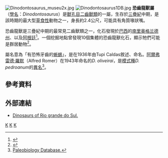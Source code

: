 {{Automatic taxobox
| taxon = Dinodontosaurus
| authority = Caldas, 1936
| fossil_range = {{fossil_range|242|235}}
| image =Dinodontosaurus_skeleton_UFRGS.jpg
| image_caption = 恐齒龍獸的骨架模型
| type_species = '''''Dinodontosaurus oliveirai''''' 
| type_species_authority = Tupi Caldas, 1936
| subdivision_ranks = [[種|種]]
| subdivision = 
*'''''D. oliveirai''''' <small>Tupi Caldas, 1936</small>
*'''''D. tener''''' <small>([[休尼|von Huene]], 1935)</small>
*'''''D. turpior''''' <small>(von Huene, 1935)</small>
}}
[[Image:Dinodontosaurus_museu2x.jpg|thumb]] 
[[File:Dinodontosaurus1DB.jpg|thumb]]
'''恐齒龍獸屬'''（[[學名|學名]]：''Dinodontosaurus''）是[[獸孔目|獸孔目]][[二齒獸類|二齒獸類]]的一屬，生存於[[三疊紀|三疊紀]]中期，是該時期的最大型[[草食性|草食性]]動物之一，身長約2.4公尺，可能具有角質喙狀嘴。
 
恐齒龍獸是三疊紀中期的最常見二齒獸類之一，化石發現於[[巴西|巴西]]的[[南里奥格兰德州|南里奥格兰德州]]、以及[[阿根廷|阿根廷]]<ref>{{Cite web |url=http://www.ufrgs.br/geociencias/paleo/dinodontosaurus.html |title=''Dinodontosaurus turpior'' (UFRGS). |access-date=2009-04-06 |archive-date=2012-02-07 |archive-url=https://web.archive.org/web/20120207165738/http://www.ufrgs.br/geociencias/paleo/dinodontosaurus.html |dead-url=no }}</ref>。一個挖掘地點曾發現10個集體的恐齒龍獸化石，顯示牠們可能是群居動物<ref>{{Cite web |url=http://www.ufrgs.br/geociencias/paleo/dinodontosaurus3.html |title=filhote de Dinodontosaurus turpior (UFRGS). |access-date=2009-04-06 |archive-date=2012-02-07 |archive-url=https://web.archive.org/web/20120207165742/http://www.ufrgs.br/geociencias/paleo/dinodontosaurus3.html |dead-url=no }}</ref>。

屬名意為「有恐怖牙齒的[[蜥蜴|蜥蜴]]」，是在1936年由Tupi Caldas敘述、命名。[[阿爾弗雷德·羅默|阿爾弗雷德·羅默]]（Alfred Romer）在1943年命名的''D. oliveirai''，是[[模式種|模式種]]''D. pedroanum''的[[異名|異名]]<ref>[http://paleodb.org/cgi-bin/bridge.pl?a=basicTaxonInfo&taxon_no=178082 Paleobiology Database.]</ref>。

==參考資料== 
{{reflist}}

==外部連結==
*[https://web.archive.org/web/20080127175240/http://www.royalsul.com.br/paleo/galeria.asp Dinosaurs of Rio grande do Sul.]
{{異齒亞目|K.}}
{{Taxonbar|from=Q134272}}

[[Category:二齒獸下目|K]]
[[Category:三疊紀合弓類|K]]
[[Category:1936年描述的分类群|K]]


{{Synapsida-stub}}